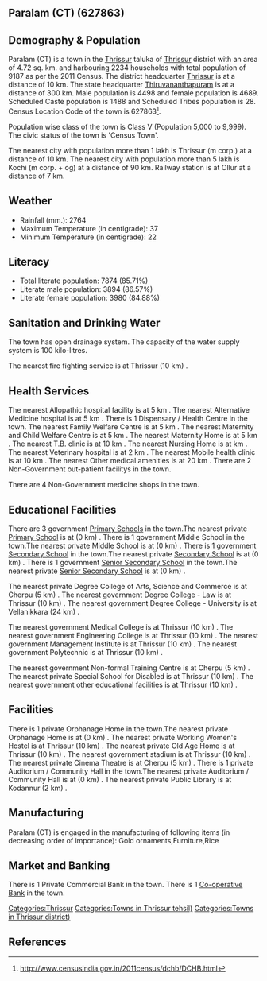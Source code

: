 {{Infobox settlement
| name=Paralam (CT)
| native_name=
| native_name_lang=
| other_name=
| nickname=
| settlement_type=Town
| image_skyline=
| image_alt=
| image_caption=
| pushpin_map=India Kerala
| pushpin_label_position=right
| pushpin_map_alt=
| pushpin_map_caption=Location in Kerala, India
| latd=
| latm=
| lats=
| latNS=
| longd=
| longm=
| longs=
| longEW=
| coordinates_display=inline,title
| subdivision_type=Country
| subdivision_name={{flag|India}}
| subdivision_type1=[[States and territories of India|State]]
| subdivision_name1=Kerala 
| subdivision_type2=[[List of districts of India|District]]
| subdivision_name2=Thrissur
| subdivision_type3=Tahsil
| subdivision_name3=Thrissur
| website=
| established_title=<!-- Established -->
| established_date=
| founder=
| named_for=
| government_type=
| governing_body=
| unit_pref=Metric
| area_footnotes=
| area_rank=
| area_total_km2=4.72
| elevation_footnotes=
| elevation_m=
| population_total=9187
| population_as_of=2011
| population_rank=
| population_density_km2=1946
| population_demonym=
| population_footnotes=
| demographics_type1=Languages=
| demographics1_title1=Official=
| demographics1_info1=[[Malayalam language|Malayalam]]
| timezone1=[[Indian Standard Time|IST]]
| utc_offset1==+5:30
| postal_code_type=[[Postal Index Number|PIN]]
| postal_code=
| area_code_type=Telephone code
| area_code=
| registration_plate=
| blank1_name_sec1=Nearest city
| blank1_info_sec1=[[Thrissur (m corp.)]]
| blank2_name_sec1=[[Human sex ratio|Sex ratio]]
| blank2_info_sec1=1042
| blank3_name_sec1=Literacy
| blank3_info_sec1=85.71%
| blank1_name_sec2=[[2011 Census of India|2011 census]] code
| blank1_info_sec2=627863
| footnotes=
}}

== Paralam (CT) (627863) ==

== Demography & Population ==

Paralam (CT) is a town in the [[Thrissur]] taluka of [[Thrissur]] district with an area of 4.72 sq. km. and harbouring 2234 households with total population of 9187 as per the 2011 Census. The district headquarter [[Thrissur]] is at a distance of 10 km. The state headquarter [[Thiruvananthapuram]] is at a distance of 300 km. Male population is 4498 and female population is 4689. Scheduled Caste population is 1488 and Scheduled Tribes population is 28. Census Location Code of the town is 627863<ref>http://www.censusindia.gov.in/2011census/dchb/DCHB.html</ref>.

Population wise class of the town is Class V (Population 5,000 to 9,999).
The civic status of the town is 'Census Town'.

The nearest city with population more than 1 lakh is Thrissur (m corp.) at a distance of 10 km. The nearest city with population more than 5 lakh is Kochi (m corp. + og)  at a distance of 90 km. Railway station is at Ollur at a distance of 7 km.


== Weather ==  
* Rainfall (mm.): 2764 
* Maximum Temperature (in centigrade): 37
* Minimum Temperature (in centigrade): 22


== Literacy ==  
* Total literate population: 7874 (85.71%)
* Literate male population: 3894 (86.57%)
* Literate female population: 3980 (84.88%)


== Sanitation and Drinking Water ==  
The town has open drainage system.
The capacity of the water supply system is 100 kilo-litres.

The nearest fire fighting service is at Thrissur (10 km) .


== Health Services ==
The nearest Allopathic hospital facility is at 5 km .
The nearest Alternative Medicine hospital is at 5 km .
There is 1 Dispensary / Health Centre in the town.
The nearest Family Welfare Centre is at 5 km .
The nearest Maternity and Child Welfare Centre is at 5 km .
The nearest Maternity Home is at 5 km .
The nearest T.B. clinic is at 10 km .
The nearest Nursing Home is at  km .
The nearest Veterinary hospital is at 2 km .
The nearest Mobile health clinic is at 10 km .
The nearest Other medical amenities is at 20 km .
There are 2 Non-Government out-patient facilitys in the town.


There are 4 Non-Government medicine shops in the town.


== Educational Facilities ==
There are 3 government [[Primary School]]s in the town.The nearest private [[Primary School]] is at  (0 km) .
There is 1 government Middle School in the town.The nearest private Middle School is at  (0 km) .
There is 1 government [[Secondary School]] in the town.The nearest private [[Secondary School]] is at  (0 km) .
There is 1 government [[Senior Secondary School]] in the town.The nearest private [[Senior Secondary School]] is at  (0 km) .
 
 
 
 
 
The nearest private Degree College of Arts, Science and Commerce is at Cherpu (5 km) .
The nearest government Degree College - Law is at Thrissur (10 km) .
The nearest government Degree College - University is at Vellanikkara (24 km) .
 
The nearest government Medical College is at Thrissur (10 km) .
The nearest government Engineering College is at Thrissur (10 km) .
The nearest government Management Institute is at Thrissur (10 km) .
The nearest government Polytechnic is at Thrissur (10 km) .
 
The nearest government Non-formal Training Centre is at Cherpu (5 km) .
The nearest private Special School for Disabled is at Thrissur (10 km) .
The nearest government other educational facilities is at Thrissur (10 km) .


== Facilities ==
There is 1 private Orphanage Home in the town.The nearest private Orphanage Home is at  (0 km) .
The nearest private Working Women's Hostel is at Thrissur (10 km) .
The nearest private Old Age Home is at Thrissur (10 km) .
The nearest government stadium is at Thrissur (10 km) .
The nearest private Cinema Theatre is at Cherpu (5 km) .
There is 1 private Auditorium / Community Hall in the town.The nearest private Auditorium / Community Hall is at  (0 km) .
The nearest private Public Library is at Kodannur (2 km) .


== Manufacturing ==
Paralam (CT) is engaged in the manufacturing of following items (in decreasing order of importance): Gold ornaments,Furniture,Rice


== Market and Banking ==

There is 1 Private Commercial Bank in the town.
There is 1 [[Co-operative Bank]] in the town.




[[Categories:Thrissur]]
[[Categories:Towns in Thrissur tehsil)]]
[[Categories:Towns in Thrissur district)]]


== References ==
{{Reflist}}


